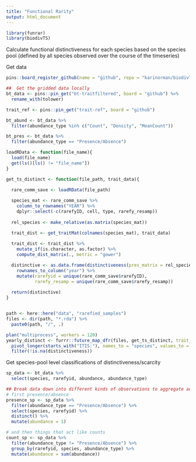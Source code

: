 ```yaml
---
title: "Functional Rarity"
output: html_document
---
```

```r
library(funrar)
library(biodivTS)
```

Calculate functional distinctiveness for each species based on the species pool (defined by all species observed over the course of the timeseries)

Get data
```r
pins::board_register_github(name = "github", repo = "karinorman/biodivTS_data", branch = "master")

##	Get the gridded data locally
bt_data <- pins::pin_get("bt-traitfiltered", board = "github") %>%
  rename_with(tolower)

trait_ref <- pins::pin_get("trait-ref", board = "github")

bt_abund <- bt_data %>%
  filter(abundance_type %in% c("Count", "Density", "MeanCount"))

bt_pres <- bt_data %>%
  filter(abundance_type == "Presence/Absence")
```

```r
loadRData <- function(file_name){
  load(file_name)
  get(ls()[ls() != "file_name"])
}

get_ts_distinct <- function(file_path, trait_data){
  
  rare_comm_save <- loadRData(file_path)

  species_mat <- rare_comm_save %>%
    column_to_rownames("YEAR") %>%
    dplyr::select(-c(rarefyID, cell, type, rarefy_resamp))
  
  rel_species <- make_relative(as.matrix(species_mat))

  trait_dist <- get_traitMat(colnames(species_mat), trait_data)
  
  trait_dist <- trait_dist %>%
    mutate_if(is.character, as.factor) %>%
    compute_dist_matrix(., metric = "gower")

  distinctive <- as.data.frame(distinctiveness(pres_matrix = rel_species, dist_matrix = trait_dist)) %>%
    rownames_to_column("year") %>%
    mutate(rarefyid = unique(rare_comm_save$rarefyID), 
           rarefy_resamp = unique(rare_comm_save$rarefy_resamp))
  
  return(distinctive)
}


path <- here::here("data", "rarefied_samples")
files <- dir(path, "*.rda") %>%
  paste0(path, "/", .)

plan("multiprocess", workers = 120)
yearly_distinct <- furrr::future_map_dfr(files, get_ts_distinct, trait_data = trait_ref) %>%
  pivot_longer(starts_with("ITIS:"), names_to = "species", values_to = "distinctiveness") %>%
  filter(!is.na(distinctiveness))
```

Get species-pool level classifications of distinctiveness/scarcity
```r
sp_data <- bt_data %>%
  select(species, rarefyid, abundance, abundance_type)

## Break data down into different kinds of observations to aggregate across years
# first presence/absence
presence_sp <- sp_data %>%
  filter(abundance_type == "Presence/Absence") %>%
  select(species, rarefyid) %>%
  distinct() %>%
  mutate(abundance = 1)

# and then things that act like counts
count_sp <- sp_data %>%
  filter(abundance_type != "Presence/Absence") %>%
  group_by(rarefyid, species, abundance_type) %>%
  mutate(abundance = sum(abundance))
```

